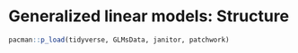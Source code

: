 # Generalized linear models: Structure

```r
pacman::p_load(tidyverse, GLMsData, janitor, patchwork)
```
